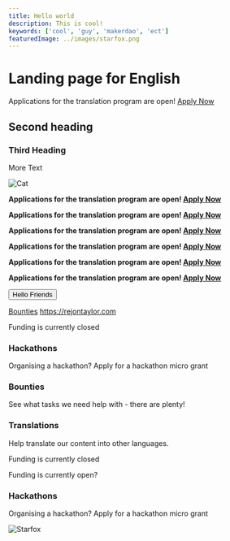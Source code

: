 ```yaml
---
title: Hello world
description: This is cool!
keywords: ['cool', 'guy', 'makerdao', 'ect']
featuredImage: ../images/starfox.png
---
```


# Landing page for English

<StatusBanner sticky>

Applications for the translation program are open! [Apply Now](/learn)

</StatusBanner>

## Second heading

### Third Heading

More Text

![Cat](https://placekitten.com/g/200/300)

<StatusBanner>

**Applications for the translation program are open! [Apply Now](/learn)**

</StatusBanner>

<StatusBanner notice>

**Applications for the translation program are open! [Apply Now](/learn)**

</StatusBanner>

<StatusBanner warning>

**Applications for the translation program are open! [Apply Now](/learn)**

</StatusBanner>

<StatusBanner error>

**Applications for the translation program are open! [Apply Now](/learn)**

</StatusBanner>

<StatusBanner color="blue">

**Applications for the translation program are open! [Apply Now](/learn)**

</StatusBanner>

<StatusBanner color="#523897">

**Applications for the translation program are open! [Apply Now](/learn)**

</StatusBanner>

<Button to="https://rejontaylor.com" secondary>
  Hello Friends
</Button>

[Bounties](/work_with_us/bounties)
https://rejontaylor.com

<Categories>

<Box>

<StatusBanner warning> Funding is currently closed </StatusBanner>

<Icon name="chai" size={4} />

### Hackathons

Organising a hackathon? Apply for a hackathon micro grant

</Box>

<Box>
   
<Icon name="wallet" size={3}/>

### Bounties

See what tasks we need help with - there are plenty!

</Box>

<Box>
   
<Icon name="clock" size={3}/>

### Translations

Help translate our content into other languages.

</Box>

<Box>

<StatusBanner warning> Funding is currently closed </StatusBanner>

<StatusBanner warning> Funding is currently open? </StatusBanner>

<Icon name="chai" size={4} />

### Hackathons

Organising a hackathon? Apply for a hackathon micro grant

</Box>

</Categories>

![Starfox](../images/starfox.png)
